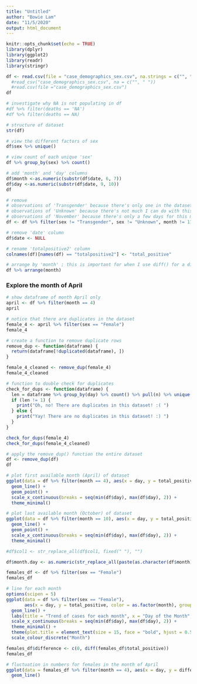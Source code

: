 ```yaml
---
title: "Untitled"
author: "Bowie Lam"
date: "11/5/2020"
output: html_document
---
```


```r
knitr::opts_chunk$set(echo = TRUE)
library(dplyr)
library(ggplot2)
library(readr)
library(stringr)
```

```r
df <- read.csv(file = "case_demographics_sex.csv", na.strings = c("", ".", "NA", " ", "None"))
  #read_csv("case_demographics_sex.csv", na = c("", " "))
  #read.csv(file ="case_demographics_sex.csv")
df
```

```r
# investigate why NA is not populating in df
#df %>% filter(deaths == 'NA')
#df %>% filter(deaths == NA)
```

```r
# structure of dataset
str(df)
```

```r
# view the different factors of sex
df$sex %>% unique()
```

```r
# view count of each unique 'sex'
df %>% group_by(sex) %>% count()
```

```r
# add 'month' and 'day' columns
df$month <-as.numeric(substr(df$date, 6, 7))
df$day <-as.numeric(substr(df$date, 9, 10))
df
```

```r
# remove 
# observations of 'Transgender' because there's only one in the dataset
# observations of 'Unknown' because there's not much I can do with this info
# observations of 'November' because there's only a few days for this month
df <- df %>% filter(sex != "Transgender", sex != "Unknown", month != 11)

# remove 'date' column
df$date <- NULL

# rename 'totalpositive2' column
colnames(df)[names(df) == "totalpositive2"] <- "total_positive"

# arrange by 'month' ; this is important for when I use diff() for a diff column
df %>% arrange(month)
```

### Explore the month of April

```r
# show dataframe of month April only
april <- df %>% filter(month == 4)
april
```

```r
# notice that there are duplicates in the dataset
female_4 <- april %>% filter(sex == "Female")
female_4
```

```r
# create a function to remove duplicate rows
remove_dup <- function(dataframe) {
  return(dataframe[!duplicated(dataframe), ])
}
```

```r
female_4_cleaned <- remove_dup(female_4)
female_4_cleaned
```

```r
# function to double check for duplicates
check_for_dups <- function(dataframe) {
  len = dataframe %>% group_by(day) %>% count() %>% pull(n) %>% unique() %>% length()
  if (len != 1) {
    print("Oh, no! There are duplicates in this dataset! :( ")
  } else {
    print("Yay! There are no duplicates in this dataset! :) ")
  }
}

check_for_dups(female_4)
check_for_dups(female_4_cleaned)
```

```r
# apply the remove_dup() function the entire dataset
df <- remove_dup(df)
df
```

```r
# plot first available month (April) of dataset
ggplot(data = df %>% filter(month == 4), aes(x = day, y = total_positive, color = sex, group = sex)) +
  geom_line() +
  geom_point() +
  scale_x_continuous(breaks = seq(min(df$day), max(df$day), 2)) +
  theme_minimal()
```

```r
# plot last available month (October) of dataset
ggplot(data = df %>% filter(month == 10), aes(x = day, y = total_positive, color = sex, group = sex)) +
  geom_line() +
  geom_point() +
  scale_x_continuous(breaks = seq(min(df$day), max(df$day), 2)) +
  theme_minimal()
```

```r
#df$col1 <- str_replace_all(df$col1, fixed(" "), "")

df$month.day <- as.numeric(str_replace_all(paste(as.character(df$month), ".", as.character(df$day)), fixed(" "), ""))

females_df <- df %>% filter(sex == "Female")
females_df
```


```r
# line for each month
options(scipen = 5)
ggplot(data = df %>% filter(sex == "Female"), 
       aes(x = day, y = total_positive, color = as.factor(month), group = month)) +
  geom_line() +
  labs(title = "Trend of cases for each month", x = "Day of the Month", y = "Number of Positive Cases") +
  scale_x_continuous(breaks = seq(min(df$day), max(df$day), 2)) +
  theme_minimal() +
  theme(plot.title = element_text(size = 15, face = "bold", hjust = 0.5)) + # legend.position = "none"
  scale_colour_discrete("Month")
```

```r
females_df$difference <- c(0, diff(females_df$total_positive))
females_df
```

```r
# fluctuation in numbers for females in the month of April
ggplot(data = females_df %>% filter(month == 4), aes(x = day, y = difference)) +
  geom_line()
```





